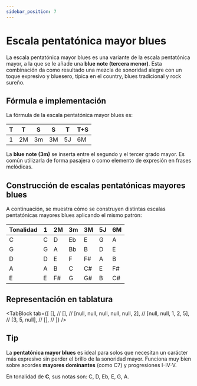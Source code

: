 ```yaml
---
sidebar_position: 7
---
```


# Escala pentatónica mayor blues

La escala pentatónica mayor blues es una variante de la escala pentatónica mayor, a la que se le añade una **blue note (tercera menor)**. Esta combinación da como resultado una mezcla de sonoridad alegre con un toque expresivo y bluesero, típica en el country, blues tradicional y rock sureño.

## Fórmula e implementación

La fórmula de la escala pentatónica mayor blues es:

| T   | T   | S   | S   | T   | T+S |
| --- | --- | --- | --- | --- | --- |
| 1   | 2M  | 3m  | 3M  | 5J  | 6M  |

La **blue note (3m)** se inserta entre el segundo y el tercer grado mayor. Es común utilizarla de forma pasajera o como elemento de expresión en frases melódicas.

## Construcción de escalas pentatónicas mayores blues

A continuación, se muestra cómo se construyen distintas escalas pentatónicas mayores blues aplicando el mismo patrón:

| Tonalidad | 1   | 2M  | 3m  | 3M  | 5J  | 6M  |
| --------- | --- | --- | --- | --- | --- | --- |
| C         | C   | D   | Eb  | E   | G   | A   |
| G         | G   | A   | Bb  | B   | D   | E   |
| D         | D   | E   | F   | F#  | A   | B   |
| A         | A   | B   | C   | C#  | E   | F#  |
| E         | E   | F#  | G   | G#  | B   | C#  |

## Representación en tablatura

<TabBlock
  tab={[
    [], //
    [], //
    [null, null, null, null, null, 2], //
    [null, null, 1, 2, 5], //
    [3, 5, null], //
    [], //
  ]}
/>

## Tip

La **pentatónica mayor blues** es ideal para solos que necesitan un carácter más expresivo sin perder el brillo de la sonoridad mayor. Funciona muy bien sobre acordes **mayores dominantes** (como C7) y progresiones I-IV-V.

En tonalidad de **C**, sus notas son: C, D, Eb, E, G, A.

<DonateButton />
<Comments />
